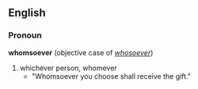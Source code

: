==English==
===Pronoun===
'''whomsoever''' (objective case of ''[[whosoever]]'')

#whichever person, whomever
#*"Whomsoever you choose shall receive the gift."